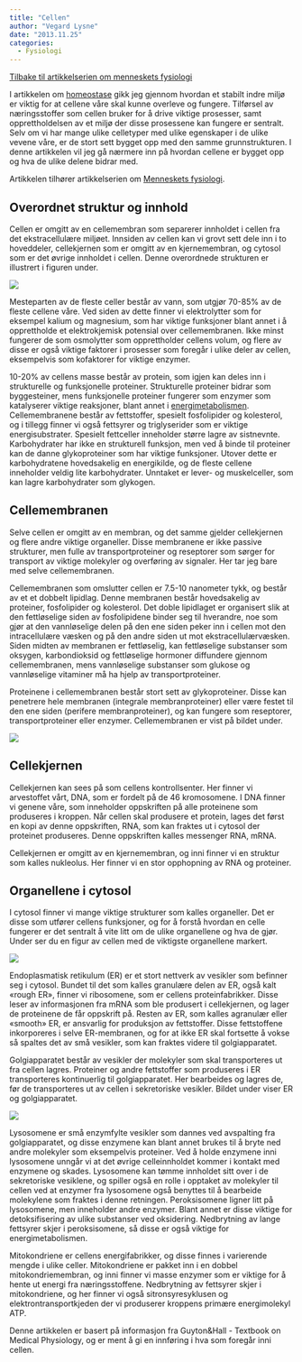```yaml
---
title: "Cellen"
author: "Vegard Lysne"
date: "2013.11.25"
categories: 
  - Fysiologi
---
```


[Tilbake til artikkelserien om menneskets fysiologi](../../fysiologi.html)

I artikkelen om [homeostase](brokenlink/homeostase/ "Homeostase") gikk jeg gjennom hvordan et stabilt indre miljø er viktig for at cellene våre skal kunne overleve og fungere. Tilførsel av næringsstoffer som cellen bruker for å drive viktige prosesser, samt opprettholdelsen av et miljø der disse prosessene kan fungere er sentralt. Selv om vi har mange ulike celletyper med ulike egenskaper i de ulike vevene våre, er de stort sett bygget opp med den samme grunnstrukturen. I denne artikkelen vil jeg gå nærmere inn på hvordan cellene er bygget opp og hva de ulike delene bidrar med.

Artikkelen tilhører artikkelserien om [Menneskets fysiologi](brokenlink/menneskets-fysiologi/ "Menneskets fysiologi").

## Overordnet struktur og innhold

Cellen er omgitt av en cellemembran som separerer innholdet i cellen fra det ekstracellulære miljøet. Innsiden av cellen kan vi grovt sett dele inn i to hoveddeler, cellekjernen som er omgitt av en kjernemembran, og cytosol som er det øvrige innholdet i cellen. Denne overordnede strukturen er illustrert i figuren under.

![](images/clipboard-2422775891.png)

Mesteparten av de fleste celler består av vann, som utgjør 70-85% av de fleste cellene våre. Ved siden av dette finner vi elektrolytter som for eksempel kalium og magnesium, som har viktige funksjoner blant annet i å opprettholde et elektrokjemisk potensial over cellemembranen. Ikke minst fungerer de som osmolytter som opprettholder cellens volum, og flere av disse er også viktige faktorer i prosesser som foregår i ulike deler av cellen, eksempelvis som kofaktorer for viktige enzymer.

10-20% av cellens masse består av protein, som igjen kan deles inn i strukturelle og funksjonelle proteiner. Strukturelle proteiner bidrar som byggesteiner, mens funksjonelle proteiner fungerer som enzymer som katalyserer viktige reaksjoner, blant annet i [energimetabolismen](brokenlink/metabolismen/ "Metabolismen"). Cellemembranene består av fettstoffer, spesielt fosfolipider og kolesterol, og i tillegg finner vi også fettsyrer og triglyserider som er viktige energisubstrater. Spesielt fettceller inneholder større lagre av sistnevnte. Karbohydrater har ikke en strukturell funksjon, men ved å binde til proteiner kan de danne glykoproteiner som har viktige funksjoner. Utover dette er karbohydratene hovedsakelig en energikilde, og de fleste cellene inneholder veldig lite karbohydrater. Unntaket er lever- og muskelceller, som kan lagre karbohydrater som glykogen.

## Cellemembranen

Selve cellen er omgitt av en membran, og det samme gjelder cellekjernen og flere andre viktige organeller. Disse membranene er ikke passive strukturer, men fulle av transportproteiner og reseptorer som sørger for transport av viktige molekyler og overføring av signaler. Her tar jeg bare med selve cellemembranen.

Cellemembranen som omslutter cellen er 7.5-10 nanometer tykk, og består av et et dobbelt lipidlag. Denne membranen består hovedsakelig av proteiner, fosfolipider og kolesterol. Det doble lipidlaget er organisert slik at den fettløselige siden av fosfolipidene binder seg til hverandre, noe som gjør at den vannløselige delen på den ene siden peker inn i cellen mot den intracellulære væsken og på den andre siden ut mot ekstracellulærvæsken. Siden midten av membranen er fettløselig, kan fettløselige substanser som oksygen, karbondioksid og fettløselige hormoner diffundere gjennom cellemembranen, mens vannløselige substanser som glukose og vannløselige vitaminer må ha hjelp av transportproteiner.

Proteinene i cellemembranen består stort sett av glykoproteiner. Disse kan penetrere hele membranen (integrale membranproteiner) eller være festet til den ene siden (perifere membranproteiner), og kan fungere som reseptorer, transportproteiner eller enzymer. Cellemembranen er vist på bildet under.

![](images/clipboard-1098102868.png)

## Cellekjernen

Cellekjernen kan sees på som cellens kontrollsenter. Her finner vi arvestoffet vårt, DNA, som er fordelt på de 46 kromosomene. I DNA finner vi genene våre, som inneholder oppskriften på alle proteinene som produseres i kroppen. Når cellen skal produsere et protein, lages det først en kopi av denne oppskriften, RNA, som kan fraktes ut i cytosol der proteinet produseres. Denne oppskriften kalles messenger RNA, mRNA.

Cellekjernen er omgitt av en kjernemembran, og inni finner vi en struktur som kalles nukleolus. Her finner vi en stor opphopning av RNA og proteiner.

## Organellene i cytosol

I cytosol finner vi mange viktige strukturer som kalles organeller. Det er disse som utfører cellens funksjoner, og for å forstå hvordan en celle fungerer er det sentralt å vite litt om de ulike organellene og hva de gjør. Under ser du en figur av cellen med de viktigste organellene markert.

![](images/clipboard-3620649074.png)

Endoplasmatisk retikulum (ER) er et stort nettverk av vesikler som befinner seg i cytosol. Bundet til det som kalles granulære delen av ER, også kalt «rough ER», finner vi ribosomene, som er cellens proteinfabrikker. Disse leser av informasjonen fra mRNA som ble produsert i cellekjernen, og lager de proteinene de får oppskrift på. Resten av ER, som kalles agranulær eller «smooth» ER, er ansvarlig for produksjon av fettstoffer. Disse fettstoffene inkorporeres i selve ER-membranen, og for at ikke ER skal fortsette å vokse så spaltes det av små vesikler, som kan fraktes videre til golgiapparatet.

Golgiapparatet består av vesikler der molekyler som skal transporteres ut fra cellen lagres. Proteiner og andre fettstoffer som produseres i ER transporteres kontinuerlig til golgiapparatet. Her bearbeides og lagres de, før de transporteres ut av cellen i sekretoriske vesikler. Bildet under viser ER og golgiapparatet.

![](images/clipboard-2759814048.png)

Lysosomene er små enzymfylte vesikler som dannes ved avspalting fra golgiapparatet, og disse enzymene kan blant annet brukes til å bryte ned andre molekyler som eksempelvis proteiner. Ved å holde enzymene inni lysosomene unngår vi at det øvrige celleinnholdet kommer i kontakt med enzymene og skades. Lysosomene kan tømme innholdet sitt over i de sekretoriske vesiklene, og spiller også en rolle i opptaket av molekyler til cellen ved at enzymer fra lysosomene også benyttes til å bearbeide molekylene som fraktes i denne retningen. Peroksisomene ligner litt på lysosomene, men inneholder andre enzymer. Blant annet er disse viktige for detoksifisering av ulike substanser ved oksidering. Nedbrytning av lange fettsyrer skjer i peroksisomene, så disse er også viktige for energimetabolismen.

Mitokondriene er cellens energifabrikker, og disse finnes i varierende mengde i ulike celler. Mitokondriene er pakket inn i en dobbel mitokondriemembran, og inni finner vi masse enzymer som er viktige for å hente ut energi fra næringsstoffene. Nedbrytning av fettsyrer skjer i mitokondriene, og her finner vi også sitronsyresyklusen og elektrontransportkjeden der vi produserer kroppens primære energimolekyl ATP.

Denne artikkelen er basert på informasjon fra Guyton&Hall - Textbook on Medical Physiology, og er ment å gi en innføring i hva som foregår inni cellen.

